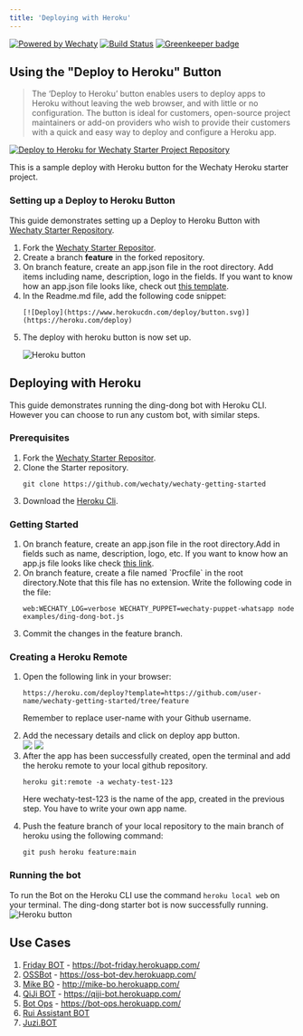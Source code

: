 ```yaml
---
title: 'Deploying with Heroku'
---
```


[![Powered by Wechaty](https://img.shields.io/badge/Powered%20By-Wechaty-blue.svg)](https://github.com/wechaty/wechaty)
[![Build Status](https://travis-ci.com/wechaty/heroku-wechaty-getting-started.svg?branch=master)](https://travis-ci.com/wechaty/heroku-wechaty-getting-started)
[![Greenkeeper badge](https://badges.greenkeeper.io/wechaty/heroku-wechaty-getting-started.svg)](https://greenkeeper.io/)

## Using the "Deploy to Heroku" Button

> The ‘Deploy to Heroku’ button enables users to deploy apps to Heroku without leaving the web browser, and with little or no configuration. The button is ideal for customers, open-source project maintainers or add-on providers who wish to provide their customers with a quick and easy way to deploy and configure a Heroku app.

[![Deploy to Heroku for Wechaty Starter Project Repository](https://www.herokucdn.com/deploy/button.svg)](https://heroku.com/deploy?template=https://github.com/wechaty/heroku-wechaty-getting-started)

This is a sample deploy with Heroku button for the Wechaty Heroku starter project.

### Setting up a Deploy to Heroku Button

This guide demonstrates setting up a Deploy to Heroku Button with [Wechaty Starter Repository](https://github.com/wechaty/wechaty-getting-started).
<ol>
<li> Fork the <a href ="https://github.com/wechaty/wechaty-getting-started">Wechaty Starter Repositor</a>.</li>
<li> Create a branch <b>feature</b> in the forked repository.</li>
<li>On branch feature, create an app.json file in the root directory. Add items including name, description, logo in the fields. If you want to know how an app.json file looks like, check out <a href="https://github.com/wechaty/heroku-wechaty-getting-started/blob/master/app.json">this template</a>.</li>
<li>In the Readme.md file, add the following code snippet:

`[![Deploy](https://www.herokucdn.com/deploy/button.svg)](https://heroku.com/deploy)`
</li>
<li> The deploy with heroku button is now set up.

![Heroku button](../../static/img/howto/heroku/heroku.webp)
</li>
</ol>

## Deploying with Heroku

This guide demonstrates running the ding-dong bot with Heroku CLI. However you can choose to run any custom bot, with similar steps.

### Prerequisites

<ol>
<li> Fork the <a href ="https://github.com/wechaty/wechaty-getting-started">Wechaty Starter Repositor</a>.</li>
<li>Clone the Starter repository.

`git clone https://github.com/wechaty/wechaty-getting-started`
</li>
<li> Download the <a href="https://devcenter.heroku.com/articles/heroku-cli">Heroku Cli</a>.</li>
</ol>

### Getting Started

<ol>
<li>On branch feature, create an app.json file in the root directory.Add in fields such as name, description, logo, etc. If you want to know how an app.js file looks like check <a href="https://github.com/wechaty/heroku-wechaty-getting-started/blob/master/app.json">this link</a>.</li>
<li>On branch feature, create a file  named `Procfile` in the root directory.Note that this file has no extension.
Write the following code in the file:

`web:WECHATY_LOG=verbose WECHATY_PUPPET=wechaty-puppet-whatsapp node examples/ding-dong-bot.js`
</li>
<li>Commit the changes in the feature branch.</li>
</ol>

### Creating a Heroku Remote

<ol>
<li>Open the following link in your browser:

`https://heroku.com/deploy?template=https://github.com/user-name/wechaty-getting-started/tree/feature`

Remember to replace user-name with your Github username.
</li>
<li>Add the necessary details and click on deploy app button.</li>
<img src="../../static/img/howto/heroku/heroku1.webp"></img>
<img src="../../static/img/howto/heroku/heroku2.webp"></img>

<li>After the app has been successfully created, open the terminal and add the heroku remote to your local github repository.

`heroku git:remote -a wechaty-test-123`

Here wechaty-test-123 is the name of the app, created in the previous step. You have to write your own app name.
</li>

<li>Push the feature branch of your local repository to the main branch of heroku using the following command:

`git push heroku feature:main`
</li>
</ol>

### Running the bot

To run the Bot on the Heroku CLI use the command `heroku local web` on your terminal. The ding-dong starter bot  is now successfully running.
![Heroku button](../../static/img/howto/heroku/heroku3.webp)

## Use Cases

1. [Friday BOT](https://github.com/wechaty/friday) - <https://bot-friday.herokuapp.com/>
1. [OSSBot](https://github.com/kaiyuanshe/OSS-bot) - <https://oss-bot-dev.herokuapp.com/>
1. [Mike BO](https://github.com/huan/mike-bo) - <http://mike-bo.herokuapp.com/>
1. [QiJi BOT](https://github.com/juzibot/qijibot) - <https://qiji-bot.herokuapp.com/>
1. [Bot Ops](https://github.com/juzibot/botops) - <https://bot-ops.herokuapp.com/>
1. [Rui Assistant BOT](https://github.com/juzibot/rui-bot)
1. [Juzi.BOT](https://github.com/juzibot/juzi-bot)
